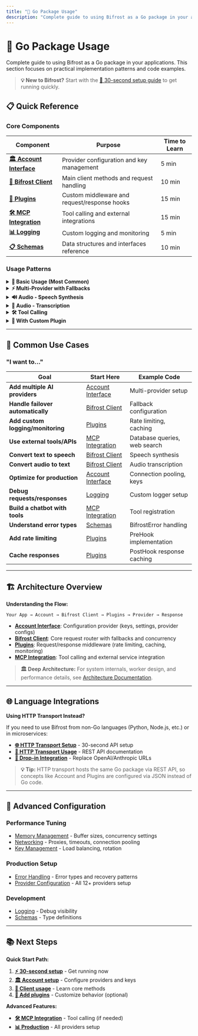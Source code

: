 ```yaml
---
title: "🔧 Go Package Usage"
description: "Complete guide to using Bifrost as a Go package in your applications. This section focuses on practical implementation patterns and code examples."
---
```


# 🔧 Go Package Usage

Complete guide to using Bifrost as a Go package in your applications. This section focuses on practical implementation patterns and code examples.

> **💡 New to Bifrost?** Start with the [📖 30-second setup guide](../../quickstart/go-package) to get running quickly.

## 📋 Quick Reference

### **Core Components**

| Component                                    | Purpose                                      | Time to Learn |
| -------------------------------------------- | -------------------------------------------- | ------------- |
| **[🏛️ Account Interface](./account)**     | Provider configuration and key management    | 5 min         |
| **[🤖 Bifrost Client](./bifrost-client)** | Main client methods and request handling     | 10 min        |
| **[🔌 Plugins](./plugins)**               | Custom middleware and request/response hooks | 15 min        |
| **[🛠️ MCP Integration](./mcp)**           | Tool calling and external integrations       | 15 min        |
| **[📊 Logging](./logging)**               | Custom logging and monitoring                | 5 min         |
| **[📋 Schemas](./schemas)**               | Data structures and interfaces reference     | 10 min        |

### **Usage Patterns**

<details>
<summary><strong>🚀 Basic Usage (Most Common)</strong></summary>

```go
import (
    bifrost "github.com/maximhq/bifrost/core"
    "github.com/maximhq/bifrost/core/schemas"
)

// Simple account implementation
type MyAccount struct{}
// ... implement Account interface

func main() {
    client, _ := bifrost.Init(schemas.BifrostConfig{
        Account: &MyAccount{},
    })
    defer client.Cleanup()

    response, err := client.ChatCompletionRequest(context.Background(), &schemas.BifrostRequest{
        Provider: schemas.OpenAI,
        Model:    "gpt-4o-mini",
        Input: schemas.RequestInput{
            ChatCompletionInput: &[]schemas.BifrostMessage{
                {Role: schemas.ModelChatMessageRoleUser, Content: schemas.MessageContent{ContentStr: &message}},
            },
        },
    })
}
```

</details>

<details>
<summary><strong>⚡ Multi-Provider with Fallbacks</strong></summary>

```go
response, err := client.ChatCompletionRequest(ctx, &schemas.BifrostRequest{
    Provider: schemas.OpenAI,
    Model:    "gpt-4o-mini",
    Input:    input, // your input here
    Fallbacks: []schemas.Fallback{
        {Provider: schemas.Anthropic, Model: "claude-3-sonnet-20240229"},
        {Provider: schemas.Vertex, Model: "gemini-pro"},
    },
})
```

</details>

<details>
<summary><strong>🔊 Audio - Speech Synthesis</strong></summary>

```go
voice := "alloy"
response, err := client.SpeechRequest(ctx, &schemas.BifrostRequest{
    Provider: schemas.OpenAI,
    Model:    "tts-1",
    Input: schemas.RequestInput{
        SpeechInput: &schemas.SpeechInput{
            Input: "Hello, this is a test of speech synthesis!",
            VoiceConfig: schemas.SpeechVoiceInput{Voice: &voice},
            ResponseFormat: "mp3",
        },
    },
})

// Save audio to file
if response.Speech != nil {
    os.WriteFile("speech.mp3", response.Speech.Audio, 0644)
}
```

</details>

<details>
<summary><strong>🎤 Audio - Transcription</strong></summary>

```go
// Read audio file
audioData, _ := os.ReadFile("speech.mp3")

response, err := client.TranscriptionRequest(ctx, &schemas.BifrostRequest{
    Provider: schemas.OpenAI,
    Model:    "whisper-1",
    Input: schemas.RequestInput{
        TranscriptionInput: &schemas.TranscriptionInput{
            File: audioData,
            Language: &[]string{"en"}[0],
            ResponseFormat: &[]string{"verbose_json"}[0],
        },
    },
})

// Get transcribed text
if response.Transcribe != nil {
    fmt.Println("Transcription:", response.Transcribe.Text)
}
```

</details>

<details>
<summary><strong>🛠️ Tool Calling</strong></summary>

```go
response, err := client.ChatCompletionRequest(ctx, &schemas.BifrostRequest{
    Provider: schemas.OpenAI,
    Model:    "gpt-4o-mini",
    Input:    input, // your input here
    Params: &schemas.ModelParameters{
        Tools: &[]schemas.Tool{weatherTool},
        ToolChoice: &schemas.ToolChoice{ToolChoiceStr: &auto},
    },
})
```

</details>

<details>
<summary><strong>🔌 With Custom Plugin</strong></summary>

```go
client, _ := bifrost.Init(schemas.BifrostConfig{
    Account: &MyAccount{},
    Plugins: []schemas.Plugin{&MyCustomPlugin{}},
})
```

</details>

---

## 🎯 Common Use Cases

### **"I want to..."**

| Goal                              | Start Here                            | Example Code                 |
| --------------------------------- | ------------------------------------- | ---------------------------- |
| **Add multiple AI providers**     | [Account Interface](./account)     | Multi-provider setup         |
| **Handle failover automatically** | [Bifrost Client](./bifrost-client) | Fallback configuration       |
| **Add custom logging/monitoring** | [Plugins](./plugins)               | Rate limiting, caching       |
| **Use external tools/APIs**       | [MCP Integration](./mcp)           | Database queries, web search |
| **Convert text to speech**        | [Bifrost Client](./bifrost-client) | Speech synthesis             |
| **Convert audio to text**         | [Bifrost Client](./bifrost-client) | Audio transcription          |
| **Optimize for production**       | [Account Interface](./account)     | Connection pooling, keys     |
| **Debug requests/responses**      | [Logging](./logging)               | Custom logger setup          |
| **Build a chatbot with tools**    | [MCP Integration](./mcp)           | Tool registration            |
| **Understand error types**        | [Schemas](./schemas)               | BifrostError handling        |
| **Add rate limiting**             | [Plugins](./plugins)               | PreHook implementation       |
| **Cache responses**               | [Plugins](./plugins)               | PostHook response caching    |

---

## 🏗️ Architecture Overview

**Understanding the Flow:**

```
Your App → Account → Bifrost Client → Plugins → Provider → Response
```

- **[Account Interface](./account)**: Configuration provider (keys, settings, provider configs)
- **[Bifrost Client](./bifrost-client)**: Core request router with fallbacks and concurrency
- **[Plugins](./plugins)**: Request/response middleware (rate limiting, caching, monitoring)
- **[MCP Integration](./mcp)**: Tool calling and external service integration

> **🏛️ Deep Architecture:** For system internals, worker design, and performance details, see [Architecture Documentation](../../architecture/).

---

## 🌐 Language Integrations

**Using HTTP Transport Instead?**

If you need to use Bifrost from non-Go languages (Python, Node.js, etc.) or in microservices:

- **[🌐 HTTP Transport Setup](../../quickstart/http-transport)** - 30-second API setup
- **[📡 HTTP Transport Usage](../http-transport/)** - REST API documentation
- **[🔄 Drop-in Integration](../../quickstart/integrations)** - Replace OpenAI/Anthropic URLs

> **💡 Tip:** HTTP transport hosts the same Go package via REST API, so concepts like Account and Plugins are configured via JSON instead of Go code.

---

## 🔧 Advanced Configuration

### **Performance Tuning**

- [Memory Management](../memory-management) - Buffer sizes, concurrency settings
- [Networking](../networking) - Proxies, timeouts, connection pooling
- [Key Management](../key-management) - Load balancing, rotation

### **Production Setup**

- [Error Handling](../errors) - Error types and recovery patterns
- [Provider Configuration](../providers) - All 12+ providers setup

### **Development**

- [Logging](./logging) - Debug visibility
- [Schemas](./schemas) - Type definitions

---

## 📚 Next Steps

**Quick Start Path:**

1. **[⚡ 30-second setup](../../quickstart/go-package)** - Get running now
2. **[🏛️ Account setup](./account)** - Configure providers and keys
3. **[🤖 Client usage](./bifrost-client)** - Learn core methods
4. **[🔌 Add plugins](./plugins)** - Customize behavior (optional)

**Advanced Features:**

- **[🛠️ MCP Integration](./mcp)** - Tool calling (if needed)
- **[📊 Production](../providers)** - All providers setup
